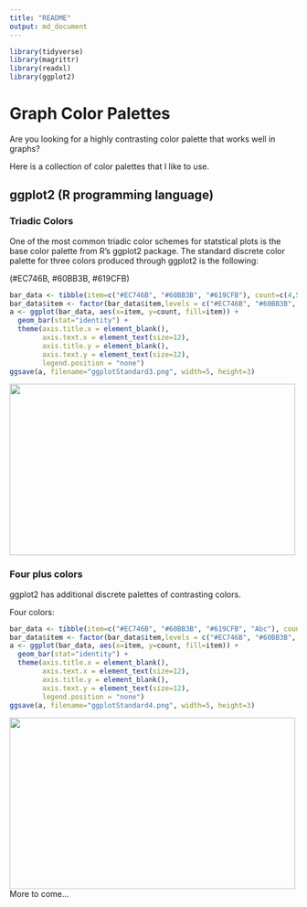 ```yaml
---
title: "README"
output: md_document
---
```


```r
library(tidyverse)
library(magrittr)
library(readxl)
library(ggplot2)
```

# Graph Color Palettes

Are you looking for a highly contrasting color palette that works well in graphs?

Here is a collection of color palettes that I like to use.

## ggplot2 (R programming language)

### Triadic Colors

One of the most common triadic color schemes for statstical plots is the base color palette from R's ggplot2 package. The standard discrete color palette for three colors produced through ggplot2 is the following:

(\#EC746B, \#60BB3B, \#619CFB)

```r
bar_data <- tibble(item=c("#EC746B", "#60BB3B", "#619CFB"), count=c(4,5,3))
bar_data$item <- factor(bar_data$item,levels = c("#EC746B", "#60BB3B", "#619CFB"))
a <- ggplot(bar_data, aes(x=item, y=count, fill=item)) +
  geom_bar(stat="identity") +
  theme(axis.title.x = element_blank(),
        axis.text.x = element_text(size=12),
        axis.title.y = element_blank(),
        axis.text.y = element_text(size=12),
        legend.position = "none")
ggsave(a, filename="ggplotStandard3.png", width=5, height=3)
```
<img src="ggplotStandard3.png" width=500 height=300/>

### Four plus colors

ggplot2 has additional discrete palettes of contrasting colors.

Four colors:
```r
bar_data <- tibble(item=c("#EC746B", "#60BB3B", "#619CFB", "Abc"), count=c(4,5,3,4))
bar_data$item <- factor(bar_data$item,levels = c("#EC746B", "#60BB3B", "#619CFB", "Abc"))
a <- ggplot(bar_data, aes(x=item, y=count, fill=item)) +
  geom_bar(stat="identity") +
  theme(axis.title.x = element_blank(),
        axis.text.x = element_text(size=12),
        axis.title.y = element_blank(),
        axis.text.y = element_text(size=12),
        legend.position = "none")
ggsave(a, filename="ggplotStandard4.png", width=5, height=3)
```
<img src="ggplotStandard4.png" width=500 height=300/>
More to come...